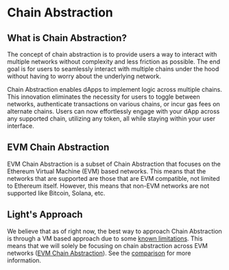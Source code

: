 # Chain Abstraction

## What is Chain Abstraction?

The concept of chain abstraction is to provide users a way to interact with multiple networks without complexity and less friction as possible.
The end goal is for users to seamlessly interact with multiple chains under the hood without having to worry about the underlying network.

Chain Abstraction enables dApps to implement logic across multiple chains.
This innovation eliminates the necessity for users to toggle between networks, authenticate transactions on various chains, or incur gas fees on alternate chains.
Users can now effortlessly engage with your dApp across any supported chain, utilizing any token, all while staying within your user interface.

## EVM Chain Abstraction

EVM Chain Abstraction is a subset of Chain Abstraction that focuses on the Ethereum Virtual Machine (EVM) based networks.
This means that the networks that are supported are those that are EVM compatible, not limited to Ethereum itself.
However, this means that non-EVM networks are not supported like Bitcoin, Solana, etc.

## Light's Approach

We believe that as of right now, the best way to approach Chain Abstraction is through a VM based approach due to some [known limitations](/glossary/limitations).
This means that we will solely be focusing on chain abstraction across EVM networks ([EVM Chain Abstraction](/introduction/chain-abstraction#evm-chain-abstraction)).
See the [comparison](/introduction/comparison) for more information.
